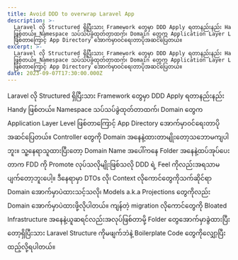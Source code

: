 ```yaml
---
title: Avoid DDD to overwrap Laravel App
description: >-
  Laravel လို Structured ရှိပြီးသား Framework တွေမှာ DDD Apply ရတာနည်းနည်း Handy
  ဖြစ်တယ်။ Namespace သပ်သပ်ခွဲထုတ်တာထက်၊ Domain တွေက Application Layer Level
  ဖြစ်တာကြောင့် App Directory အောက်မှာဝင်ရေးတာပိုအဆင်ပြေတယ်။
excerpt: >-
  Laravel လို Structured ရှိပြီးသား Framework တွေမှာ DDD Apply ရတာနည်းနည်း Handy
  ဖြစ်တယ်။ Namespace သပ်သပ်ခွဲထုတ်တာထက်၊ Domain တွေက Application Layer Level
  ဖြစ်တာကြောင့် App Directory အောက်မှာဝင်ရေးတာပိုအဆင်ပြေတယ်။
date: 2023-09-07T17:30:00.000Z
---
```


Laravel လို Structured ရှိပြီးသား Framework တွေမှာ DDD Apply ရတာနည်းနည်း Handy ဖြစ်တယ်။ Namespace သပ်သပ်ခွဲထုတ်တာထက်၊ Domain တွေက Application Layer Level ဖြစ်တာကြောင့် App Directory အောက်မှာဝင်ရေးတာပိုအဆင်ပြေတယ်။ Controller တွေကို Domain အနေနဲ့ထားတာမျိုးတော့သဘောမကျပါဘူး။
သူ့နေရာသူထားပြီးတော့ Domain Name အပေါ်ကနေ Folder အနေနဲ့ထပ်အုပ်ပေးတာက FDD ကို Promote လုပ်သလိုမျိုးဖြစ်သလို DDD ရဲ့ Feel ကိုလည်းအရသာမပျက်တော့ဘူးပေါ့။
ဒီနေရာမှာ DTOs လို၊ Context လိုကောင်တွေကိုသက်ဆိုင်ရာ Domain အောက်မှာပဲထားသင့်သလို၊ Models a.k.a Projections တွေကိုလည်း Domain အောက်မှာပဲထားဖို့လိုပါတယ်။ ကျန်တဲ့ migration လိုကောင်တွေကို Bloated Infrastructure အနေနဲ့ယူဆရင်လည်းအလုပ်ဖြစ်တာမို့ Folder တွေအောက်မှာခွဲထားပြီးတော့ရှိပြီးသား Laravel Structure ကိုမဖျက်ဘဲနဲ့ Boilerplate Code တွေကိုလျှော့ပြီးထည့်လို့ရပါတယ်။
